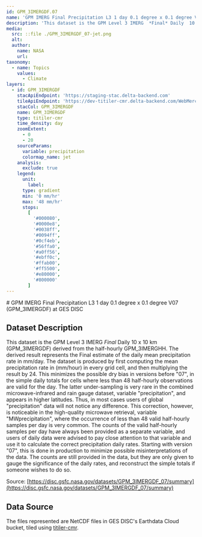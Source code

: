 ```yaml
---
id: GPM_3IMERGDF.07
name: 'GPM IMERG Final Precipitation L3 1 day 0.1 degree x 0.1 degree V07 (GPM_3IMERGDF) at GES DISC'
description: 'This dataset is the GPM Level 3 IMERG  *Final* Daily  10 x 10 km (GPM_3IMERGDF) derived from the half-hourly GPM_3IMERGHH.  The derived result represents the Final estimate of the daily mean precipitation rate in mm/day.'
media:
  src: ::file ./GPM_3IMERGDF_07-jet.png
  alt:
  author:
    name: NASA
    url:
taxonomy:
  - name: Topics
    values:
      - Climate
layers:
  - id: GPM_3IMERGDF
    stacApiEndpoint: 'https://staging-stac.delta-backend.com'
    tileApiEndpoint: 'https://dev-titiler-cmr.delta-backend.com/WebMercatorQuad/tilejson.json'
    stacCol: GPM_3IMERGDF
    name: GPM_3IMERGDF
    type: titiler-cmr
    time_density: day
    zoomExtent:
      - 0
      - 20
    sourceParams:
      variable: precipitation
      colormap_name: jet
    analysis:
      exclude: true
    legend:
      unit:
        label:
      type: gradient
      min: '0 mm/hr'
      max: '48 mm/hr'
      stops:
        [
          '#000080',
          '#0000e8',
          '#0038ff',
          '#0094ff',
          '#0cf4eb',
          '#56ffa0',
          '#a0ff56',
          '#ebff0c',
          '#ffab00',
          '#ff5500',
          '#e80000',
          '#800000'
        ]
---
```


<Block>
<Prose>
# GPM IMERG Final Precipitation L3 1 day 0.1 degree x 0.1 degree V07 (GPM_3IMERGDF) at GES DISC

## Dataset Description

This dataset is the GPM Level 3 IMERG _Final_ Daily 10 x 10 km (GPM_3IMERGDF) derived from the half-hourly GPM_3IMERGHH. The derived result represents the Final estimate of the daily mean precipitation rate in mm/day. The dataset is produced by first computing the mean precipitation rate in (mm/hour) in every grid cell, and then multiplying the result by 24. This minimizes the possible dry bias in versions before "07", in the simple daily totals for cells where less than 48 half-hourly observations are valid for the day. The latter under-sampling is very rare in the combined microwave-infrared and rain gauge dataset, variable "precipitation", and appears in higher latitudes. Thus, in most cases users of global "precipitation" data will not notice any difference. This correction, however, is noticeable in the high-quality microwave retrieval, variable "MWprecipitation", where the occurrence of less than 48 valid half-hourly samples per day is very common. The counts of the valid half-hourly samples per day have always been provided as a separate variable, and users of daily data were advised to pay close attention to that variable and use it to calculate the correct precipitation daily rates. Starting with version "07", this is done in production to minimize possible misinterpretations of the data. The counts are still provided in the data, but they are only given to gauge the significance of the daily rates, and reconstruct the simple totals if someone wishes to do so.

Source: [https://disc.gsfc.nasa.gov/datasets/GPM_3IMERGDF_07/summary](https://disc.gsfc.nasa.gov/datasets/GPM_3IMERGDF_07/summary)

## Data Source

The files represented are NetCDF files in GES DISC's Earthdata Cloud bucket, tiled using [titiler-cmr](https://github.com/developmentseed/titiler-cmr).

</Prose>
</Block>
